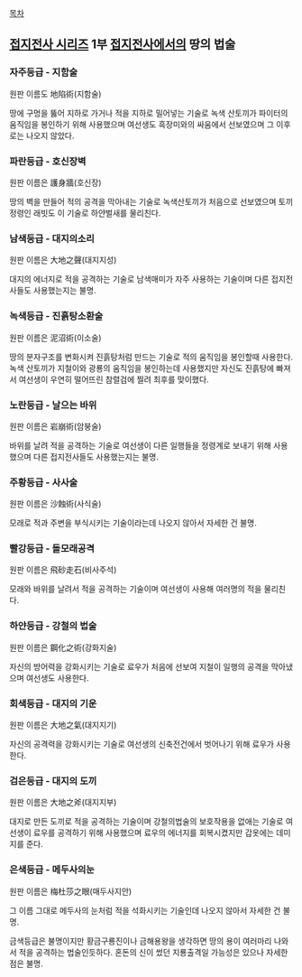 [[목차]]

== [[접지전사 시리즈]] 1부 [[접지전사]]에서의 땅의 법술 ==
=== 자주등급 - 지함술 ===
원판 이름도 地陷術(지함술)

땅에 구멍을 뚫어 지하로 가거나 적을 지하로 밀어넣는 기술로 녹색 산토끼가 파이터의 움직임을 봉인하기 위해 사용했으며 여선생도 흑장미와의 싸움에서 선보였으며 그 이후로는 나오지 않았다.

=== 파란등급 - 호신장벽 ===
원판 이름은 護身牆(호신장)

땅의 벽을 만들어 적의 공격을 막아내는 기술로 녹색산토끼가 처음으로 선보였으며 토끼정령인 래빗도 이 기술로 하얀벌새를 물리친다. 

=== 남색등급 - 대지의소리 ===
원판 이름은 大地之聲(대지지성)

대지의 에너지로 적을 공격하는 기술로 남색매미가 자주 사용하는 기술이며 다른 접지전사들도 사용했는지는 불명.

=== 녹색등급 - 진흙탕소환술 ===
원판 이름은 泥沼術(이소술)

땅의 분자구조를 변화시켜 진흙탕처럼 만드는 기술로 적의 움직임을 봉인할때 사용한다. 녹색 산토끼가 지철이와 광룡의 움직임을 봉인하는데 사용했지만 자신도 진흙탕에 빠져서 여선생이 우연히 떨어뜨린 참렬검에 찔려 최후를 맞이했다. 

=== 노란등급 - 날으는 바위 ===
원판 이름은 岩崩術(암붕술)

바위를 날려 적을 공격하는 기술로 여선생이 다른 일행들을 정령계로 보내기 위해 사용했으며 다른 접지전사들도 사용했는지는 불명.

=== 주황등급 - 사사술 ===
원판 이름은 沙蝕術(사식술)

모래로 적과 주변을 부식시키는 기술이라는데 나오지 않아서 자세한 건 불명.

=== 빨강등급 - 돌모래공격 ===
원판 이름은 飛砂走石(비사주석)

모래와 바위를 날려서 적을 공격하는 기술이며 여선생이 사용해 여러명의 적을 물리친다.

=== 하얀등급 - 강철의 법술 ===
원판 이름은 鋼化之術(강화지술)

자신의 방어력을 강화시키는 기술로 료우가 처음에 선보여 지철이 일행의 공격을 막아냈으며 여선생도 사용한다.

=== 회색등급 - 대지의 기운 ===
원판 이름은 大地之氣(대지지기)

자신의 공격력을 강화시키는 기술로 여선생의 신축전건에서 벗어나기 위해 료우가 사용한다.

=== 검은등급 - 대지의 도끼 ===
원판 이름은 大地之斧(대지지부)

대지로 만든 도끼로 적을 공격하는 기술이며 강철의법술의 보호작용을 없애는 기술로 여선생이 료우를 공격하기 위해 사용했으며 료우의 에너지를 회복시켰지만 갑옷에는 데미지를 준다.

=== 은색등급 - 메두사의눈 ===
원판 이름은 梅杜莎之眼(매두사지안)

그 이름 그대로 메두사의 눈처럼 적을 석화시키는 기술인데 나오지 않아서 자세한 건 불명.

금색등급은 불명이지만 황금구룡진이나 금해용왕을 생각하면 땅의 용이 여러마리 나와서 적을 공격하는 법술인듯하다. 혼돈의 신이 썼던 지룡출격일 가능성은 있으나 자세한 점은 불명.
